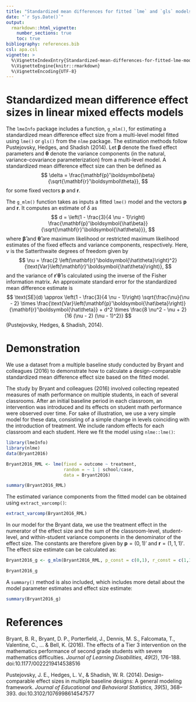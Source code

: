 ```yaml
---
title: "Standardized mean differences for fitted `lme` and `gls` models"
date: "`r Sys.Date()`"
output: 
  rmarkdown::html_vignette:
    number_sections: true
    toc: true
bibliography: references.bib
csl: apa.csl
vignette: >
  %\VignetteIndexEntry{Standardized-mean-differences-for-fitted-lme-models}
  %\VignetteEngine{knitr::rmarkdown}
  %\VignetteEncoding{UTF-8}
---
```


# Standardized mean difference effect sizes in linear mixed effects models

The `lmeInfo` package includes a function, `g_mlm()`, for estimating a standardized mean difference effect size from a multi-level model fitted using `lme()` or `gls()` from the `nlme` package. The estimation methods follow Pustejovsky, Hedges, and Shadish (2014). Let $\boldsymbol{\beta}$ denote the fixed effect parameters and $\boldsymbol{\theta}$ denote the variance components (in the natural, variance-covariance parameterization) from a multi-level model. A standardized mean difference effect size can then be defined as 
$$
\delta = \frac{\mathbf{p}'\boldsymbol\beta}{\sqrt{\mathbf{r}'\boldsymbol\theta}},
$$
for some fixed vectors $\mathbf{p}$ and $\mathbf{r}$. 

The `g_mlm()` function takes as inputs a fitted `lme()` model and the vectors $\mathbf{p}$ and $\mathbf{r}$. It computes an estimate of $\delta$ as 
$$
d = \left(1 - \frac{3}{4 \nu - 1}\right) \frac{\mathbf{p}'\boldsymbol{\hat\beta}}{\sqrt{\mathbf{r}'\boldsymbol{\hat\theta}}},
$$
where $\boldsymbol{\hat\beta}$ and $\boldsymbol{\hat\theta}$ are maximum likelihood or restricted maximum likelihood estimates of the fixed effects and variance components, respectively. Here, $\nu$ is the Satterthwaite degrees of freedom given by 
$$
\nu = \frac{2 \left(\mathbf{r}'\boldsymbol{\hat\theta}\right)^2}{\text{Var}\left(\mathbf{r}'\boldsymbol{\hat\theta}\right)},
$$
and the variance of $\mathbf{r}'\boldsymbol{\hat\theta}$ is calculated using the inverse of the Fisher information matrix. An approximate standard error for the standardized mean difference estimate is 
$$
\text{SE}(d) \approx \left(1 - \frac{3}{4 \nu - 1}\right) \sqrt{\frac{\nu}{\nu - 2} \times \frac{\text{Var}\left(\mathbf{p}'\boldsymbol{\hat\beta}\right)}{\mathbf{r}'\boldsymbol{\hat\theta}} + d^2 \times \frac{8 \nu^2 - \nu + 2}{16 (\nu - 2) (\nu - 1)^2}}
$$
(Pustejovsky, Hedges, & Shadish, 2014). 

# Demonstration 

We use a dataset from a multiple baseline study conducted by Bryant and colleagues (2016) to demonstrate how to calculate a design-comparable standardized mean difference effect size based on the fitted model.

The study by Bryant and colleagues (2016) involved collecting repeated measures of math performance on multiple students, in each of several classrooms. After an initial baseline period in each classroom, an intervention was introduced and its effects on student math performance were observed over time. For sake of illustration, we use a very simple model for these data, consisting of a simple change in levels coinciding with the introduction of treatment. We include random effects for each classroom and each student. Here we fit the model using `nlme::lme()`:

```r
library(lmeInfo)
library(nlme)
data(Bryant2016)

Bryant2016_RML <- lme(fixed = outcome ~ treatment,
                      random = ~ 1 | school/case,
                      data = Bryant2016)

summary(Bryant2016_RML)
```

The estimated variance components from the fitted model can be obtained using `extract_varcomp()`:
```r
extract_varcomp(Bryant2016_RML)
```

In our model for the Bryant data, we use the treatment effect in the numerator of the effect size and the sum of the classroom-level, student-level, and within-student variance components in the denominator of the effect size. The constants are therefore given by $\mathbf{p} = (0, 1)'$ and $\mathbf{r} = (1, 1, 1)'$. The effect size estimate can be calculated as:

```r
Bryant2016_g <- g_mlm(Bryant2016_RML, p_const = c(0,1), r_const = c(1,1,1), infotype = "expected")
```

```r
Bryant2016_g
```

A `summary()` method is also included, which includes more detail about the model parameter estimates and effect size estimate:
```r
summary(Bryant2016_g)
```

# References {-}

Bryant, B. R., Bryant, D. P., Porterfield, J., Dennis, M. S., Falcomata, T., Valentine, C., ... & Bell, K. (2016). The effects of a Tier 3 intervention on the mathematics performance of second grade students with severe mathematics difficulties. _Journal of Learning Disabilities, 49_(2), 176-188. doi:10.1177/0022219414538516

Pustejovsky, J. E., Hedges, L. V., & Shadish, W. R. (2014). Design-comparable effect sizes in multiple baseline designs: A general modeling framework. _Journal of Educational and Behavioral Statistics, 39_(5), 368–393. doi:10.3102/1076998614547577
